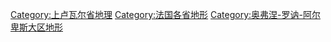 [[Category:上卢瓦尔省地理|Category:上卢瓦尔省地理]]
[[Category:法国各省地形|Category:法国各省地形]]
[[Category:奥弗涅-罗讷-阿尔卑斯大区地形|Category:奥弗涅-罗讷-阿尔卑斯大区地形]]
